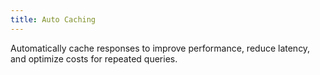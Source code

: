 ```yaml
---
title: Auto Caching
---
```


Automatically cache responses to improve performance, reduce latency, and optimize costs for repeated queries.
